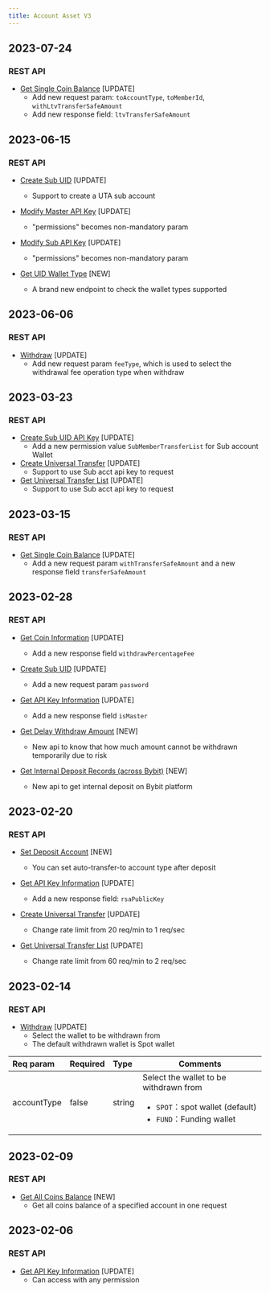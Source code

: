 ```yaml
---
title: Account Asset V3
---
```

## 2023-07-24
### REST API
* [Get Single Coin Balance](../account-asset/coin-balance) [UPDATE]
    * Add new request param: `toAccountType`, `toMemberId`, `withLtvTransferSafeAmount`
    * Add new response field: `ltvTransferSafeAmount`

## 2023-06-15
### REST API
* [Create Sub UID](../account-asset/create-subuid) [UPDATE]
    * Support to create a UTA sub account

* [Modify Master API Key](../account-asset/modify-master-apikey) [UPDATE]
    * "permissions" becomes non-mandatory param

* [Modify Sub API Key](../account-asset/modify-sub-apikey) [UPDATE]
    * "permissions" becomes non-mandatory param

* [Get UID Wallet Type](../account-asset/wallet-type) [NEW]
    * A brand new endpoint to check the wallet types supported

## 2023-06-06
### REST API
* [Withdraw](../account-asset/withdraw) [UPDATE]
    * Add new request param `feeType`, which is used to select the withdrawal fee operation type when withdraw

## 2023-03-23
### REST API
* [Create Sub UID API Key](../account-asset/create-subuid-apikey) [UPDATE]
    * Add a new permission value `SubMemberTransferList` for Sub account Wallet
* [Create Universal Transfer](../account-asset/uni-transfer) [UPDATE]
    * Support to use Sub acct api key to request
* [Get Universal Transfer List](../account-asset/uni-transfer-list) [UPDATE]
    * Support to use Sub acct api key to request

## 2023-03-15
### REST API
* [Get Single Coin Balance](../account-asset/coin-balance) [UPDATE]
    * Add a new request param `withTransferSafeAmount` and a new response field `transferSafeAmount`

## 2023-02-28
### REST API
* [Get Coin Information](../account-asset/coin-info) [UPDATE]
    * Add a new response field `withdrawPercentageFee`

* [Create Sub UID](../account-asset/create-subuid) [UPDATE]
    * Add a new request param `password`

* [Get API Key Information](../account-asset/apikey-info) [UPDATE]
    * Add a new response field `isMaster`

* [Get Delay Withdraw Amount](../account-asset/delay-amount) [NEW]
    * New api to know that how much amount cannot be withdrawn temporarily due to risk

* [Get Internal Deposit Records (across Bybit)](../account-asset/internal-deposit-record) [NEW]
    * New api to get internal deposit on Bybit platform

## 2023-02-20
### REST API
* [Set Deposit Account](../account-asset/set-deposit-acct) [NEW]
    * You can set auto-transfer-to account type after deposit

* [Get API Key Information](../account-asset/apikey-info) [UPDATE]
    * Add a new response field: `rsaPublicKey`

* [Create Universal Transfer](../account-asset/uni-transfer) [UPDATE]
    * Change rate limit from 20 req/min to 1 req/sec

* [Get Universal Transfer List](../account-asset/uni-transfer-list) [UPDATE]
    * Change rate limit from 60 req/min to 2 req/sec

## 2023-02-14
### REST API
* [Withdraw](../account-asset/withdraw) [UPDATE]
    * Select the wallet to be withdrawn from
    * The default withdrawn wallet is Spot wallet

| Req param | Required | Type | Comments|
|:----- |:-------|:-----|------ |
|accountType|false|string |Select the wallet to be withdrawn from <ul><li>`SPOT`：spot wallet (default)</li><li>`FUND`：Funding wallet</li></ul>|

## 2023-02-09
### REST API
* [Get All Coins Balance](../account-asset/all-balance) [NEW]
    * Get all coins balance of a specified account in one request

## 2023-02-06
### REST API
* [Get API Key Information](../account-asset/apikey-info) [UPDATE]
    * Can access with any permission